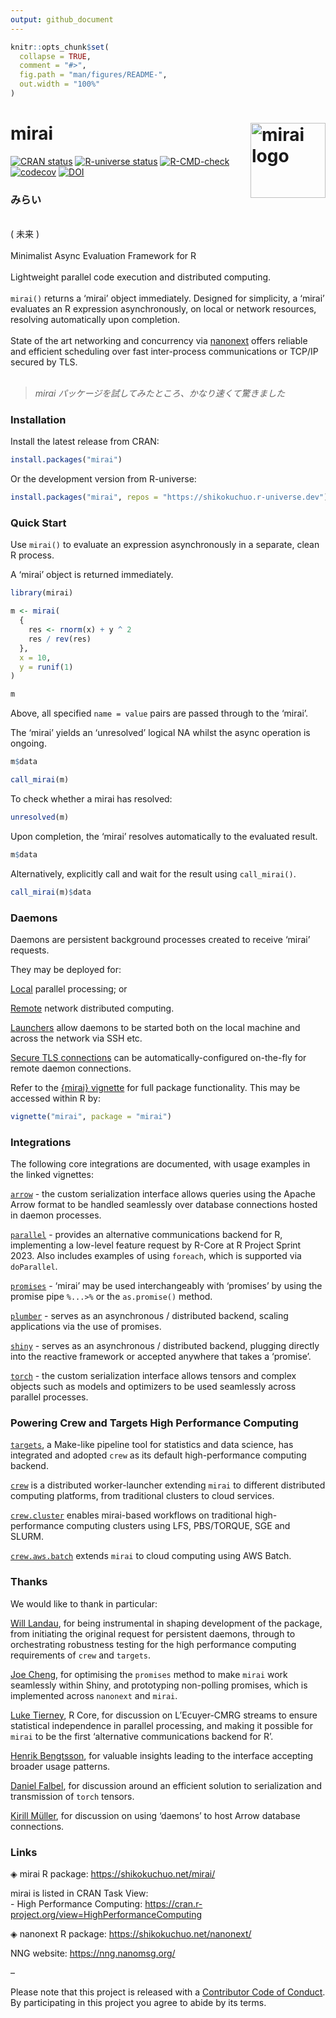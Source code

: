 ```yaml
---
output: github_document
---
```


<!-- README.md is generated from README.Rmd. Please edit that file -->

```r
knitr::opts_chunk$set(
  collapse = TRUE,
  comment = "#>",
  fig.path = "man/figures/README-",
  out.width = "100%"
)
```

# mirai <a href="https://shikokuchuo.net/mirai/" alt="mirai"><img src="man/figures/logo.png" alt="mirai logo" align="right" width="120"/></a>

<!-- badges: start -->
[![CRAN status](https://www.r-pkg.org/badges/version/mirai?color=112d4e)](https://CRAN.R-project.org/package=mirai)
[![R-universe status](https://shikokuchuo.r-universe.dev/badges/mirai?color=ddcacc)](https://shikokuchuo.r-universe.dev/mirai)
[![R-CMD-check](https://github.com/shikokuchuo/mirai/workflows/R-CMD-check/badge.svg)](https://github.com/shikokuchuo/mirai/actions)
[![codecov](https://codecov.io/gh/shikokuchuo/mirai/graph/badge.svg)](https://app.codecov.io/gh/shikokuchuo/mirai)
[![DOI](https://zenodo.org/badge/459341940.svg)](https://zenodo.org/badge/latestdoi/459341940)
<!-- badges: end -->

### みらい
<br />
( 未来 )
<br /><br />
Minimalist Async Evaluation Framework for R
<br /><br />
Lightweight parallel code execution and distributed computing.
<br /><br />
`mirai()` returns a 'mirai' object immediately. Designed for simplicity, a 'mirai' evaluates an R expression asynchronously, on local or network resources, resolving automatically upon completion.
<br /><br />
State of the art networking and concurrency via [nanonext](https://doi.org/10.5281/zenodo.7903429) offers reliable and efficient scheduling over fast inter-process communications or TCP/IP secured by TLS.
<br /><br />

> *mirai パッケージを試してみたところ、かなり速くて驚きました*

### Installation

Install the latest release from CRAN:

```r
install.packages("mirai")
```

Or the development version from R-universe:

```r
install.packages("mirai", repos = "https://shikokuchuo.r-universe.dev")
```

### Quick Start

Use `mirai()` to evaluate an expression asynchronously in a separate, clean R process.

A 'mirai' object is returned immediately.

```r
library(mirai)

m <- mirai(
  {
    res <- rnorm(x) + y ^ 2
    res / rev(res)
  },
  x = 10,
  y = runif(1)
)

m
```

Above, all specified `name = value` pairs are passed through to the 'mirai'.

The 'mirai' yields an 'unresolved' logical NA whilst the async operation is ongoing.

```r
m$data
```
```r
call_mirai(m)
```

To check whether a mirai has resolved:

```r
unresolved(m)
```

Upon completion, the 'mirai' resolves automatically to the evaluated result.

```r
m$data
```

Alternatively, explicitly call and wait for the result using `call_mirai()`.

```r
call_mirai(m)$data
```

### Daemons

Daemons are persistent background processes created to receive 'mirai' requests.

They may be deployed for:

[Local](https://shikokuchuo.net/mirai/articles/mirai.html#daemons-local-persistent-processes) parallel processing; or

[Remote](https://shikokuchuo.net/mirai/articles/mirai.html#distributed-computing-remote-daemons) network distributed computing.

[Launchers](https://shikokuchuo.net/mirai/articles/mirai.html#distributed-computing-launching-daemons) allow daemons to be started both on the local machine and across the network via SSH etc.

[Secure TLS connections](https://shikokuchuo.net/mirai/articles/mirai.html#distributed-computing-tls-secure-connections) can be automatically-configured on-the-fly for remote daemon connections.

Refer to the [{mirai} vignette](https://shikokuchuo.net/mirai/articles/mirai.html) for full package functionality. This may be accessed within R by:

```r
vignette("mirai", package = "mirai")
```

### Integrations

The following core integrations are documented, with usage examples in the linked vignettes:

[`arrow`](https://shikokuchuo.net/mirai/articles/databases.html) - the custom serialization interface allows queries using the Apache Arrow format to be handled seamlessly over database connections hosted in daemon processes.

[`parallel`](https://shikokuchuo.net/mirai/articles/parallel.html) - provides an alternative communications backend for R, implementing a low-level feature request by R-Core at R Project Sprint 2023. Also includes examples of using `foreach`, which is supported via `doParallel`.

[`promises`](https://shikokuchuo.net/mirai/articles/promises.html) - 'mirai' may be used interchangeably with 'promises' by using the promise pipe `%...>%` or the `as.promise()` method.

[`plumber`](https://shikokuchuo.net/mirai/articles/plumber.html) - serves as an asynchronous / distributed backend, scaling applications via the use of promises.

[`shiny`](https://shikokuchuo.net/mirai/articles/shiny.html) - serves as an asynchronous / distributed backend, plugging directly into the reactive framework or accepted anywhere that takes a 'promise'.

[`torch`](https://shikokuchuo.net/mirai/articles/torch.html) - the custom serialization interface allows tensors and complex objects such as models and optimizers to be used seamlessly across parallel processes.

### Powering Crew and Targets High Performance Computing

[`targets`](https://docs.ropensci.org/targets/), a Make-like pipeline tool for statistics and data science, has integrated and adopted `crew` as its default high-performance computing backend.

[`crew`](https://wlandau.github.io/crew/) is a distributed worker-launcher extending `mirai` to different distributed computing platforms, from traditional clusters to cloud services.

[`crew.cluster`](https://wlandau.github.io/crew.cluster/) enables mirai-based workflows on traditional high-performance computing clusters using LFS, PBS/TORQUE, SGE and SLURM.

[`crew.aws.batch`](https://wlandau.github.io/crew.aws.batch/) extends `mirai` to cloud computing using AWS Batch.

### Thanks

We would like to thank in particular:

[Will Landau](https://github.com/wlandau/), for being instrumental in shaping development of the package, from initiating the original request for persistent daemons, through to orchestrating robustness testing for the high performance computing requirements of `crew` and `targets`.

[Joe Cheng](https://github.com/jcheng5/), for optimising the `promises` method to make `mirai` work seamlessly within Shiny, and prototyping non-polling promises, which is implemented across `nanonext` and `mirai`.

[Luke Tierney](https://github.com/ltierney/), R Core, for discussion on L'Ecuyer-CMRG streams to ensure statistical independence in parallel processing, and making it possible for `mirai` to be the first 'alternative communications backend for R'.

[Henrik Bengtsson](https://github.com/HenrikBengtsson/), for valuable insights leading to the interface accepting broader usage patterns.

[Daniel Falbel](https://github.com/dfalbel/), for discussion around an efficient solution to serialization and transmission of `torch` tensors.

[Kirill Müller](https://github.com/krlmlr/), for discussion on using 'daemons' to host Arrow database connections.

### Links

◈ mirai R package: <https://shikokuchuo.net/mirai/>

mirai is listed in CRAN Task View: <br />
- High Performance Computing: <https://cran.r-project.org/view=HighPerformanceComputing>

◈ nanonext R package: <https://shikokuchuo.net/nanonext/>

NNG website: <https://nng.nanomsg.org/><br />

--

Please note that this project is released with a [Contributor Code of Conduct](https://shikokuchuo.net/mirai/CODE_OF_CONDUCT.html). By participating in this project you agree to abide by its terms.
